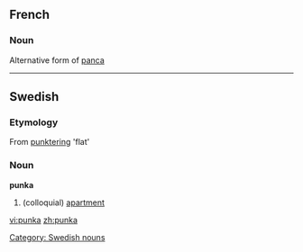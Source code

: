 ==French==

===Noun===
Alternative form of [[panca]]

----

==Swedish==

===Etymology===
From [[punktering]] 'flat'

===Noun===
'''punka''' 
# (colloquial) [[apartment]]

[[Category: Swedish nouns]]

[[vi:punka]]
[[zh:punka]]
